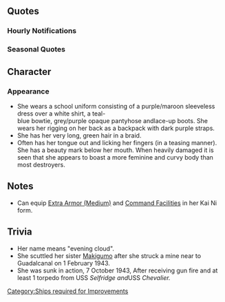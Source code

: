 {{ShipPageHeader}}


==Quotes==
{{ShipQuotes
|Introduction = 夕雲型一番艦、夕雲、着任しました。提督、甘えてくれても、いいんですよ？
|Introduction/En = First ship of the Yuugumo-class, Yuugumo, has arrived. Admiral, it's fine to depend on me, you know?

|Introduction/Kai Ni = 改夕雲型一番艦、夕雲、配置に付きました。提督、しっかり甘えてくれていいんですよ。
|Introduction/Kai Ni/En = 1st ship of the Remodelled Yuugumo-class, Yuugumo, arriving on station. It's fine to really depend on me, Admiral.

|Library = 最終量産型艦隊駆逐艦の一番艦。舞鶴生まれよ。<br>惨敗のミッドウェー海戦が初陣よ。いいじゃない、別に。<br>あの島への鼠輸送やケ号作戦、南太平洋海戦、キスカ撤退作戦などで奮戦したわ。ふう。
|Library/En = First ship of the final mass-production destroyers. Laid down in Maizuru.<br>My first battle was the ignominious defeat at Midway. It's okay, I don't mind.<br>In the Tokyo Express to that island, Operation Ke, the Battle of the Santa Cruz Islands and the evacuation of Kiska, I fought bravely, no? *sigh*
|Library/Note = (Translated to US naval names for the ops)

|Secretary 1 = 提督、一緒に頑張りましょうね。
|Secretary 1/En = Admiral, let's do our best together.

|Secretary 2 = 提督、もういらしてたんですか。
|Secretary 2/En = Admiral, you're here so soon?

|Secretary 3 = はいはいなんですかぁ？提督といい、巻雲さんといい、スキンシップ大好きですね。
|Secretary 3/En = Yes yes, what is it? I'm fine with you or Makigumo, Admiral; I really love skinship.

|Idle = 提督？お疲れなの？夕雲は心配だわ。
|Idle/En = Aren't you tired Admiral? Yuugumo is quite worried you know...

|Secretary Married = 提督ー、少しお休みしたほうが良くないですか？
|Secretary Married/En = Admiral~ is it not a good time to take a quick break?

|Secretary Married/Kai = 提督ー、少しお休みしたほうが良くないですか？　え、大丈夫？　そぉお？　じゃあ、せめてこれを飲んで。夕雲特製戦闘糧食ドリンクです。元気が出ますよ？　ほら、グっと！
|Secretary Married/Kai/En = Admiral, shouldn't you be in bed by now? Eh, you're gonna be fine? Really? Then at least drink this. It's my specialty ration drink. It'll refresh you up. Here, chug it down.

|Wedding = あ、提督ー、また帽子が曲がってるわ。今やこんな大艦隊の司令官なんだから、ちゃんとしてくださいね。いつでも私が面倒見れるわけじゃ…って、えぇ？　いつまでも面倒見ていいの？　ふぅん、イ・イ・ケ・ド♡
|Wedding/En = Ah, Admiral~, your hat is askance again. You're the commander of such a big fleet, please do look the part. Just how much do I have to look after you… eh?  It's fine to keep on doing it? Well, that’s・just・lovely♡

|Looking At Scores = 軍令部からの報告です。ご覧になってくださいね。
|Looking At Scores/En = A report from headquarters. Please examine it.

|Joining A Fleet = 駆逐艦夕雲、本気で行くわ！
|Joining A Fleet/En = Destroyer Yuugumo, going with full force!

|Joining A Fleet/Kai Ni = 提督、夕雲、本気で行きます。第十駆逐隊、抜錨！
|Joining A Fleet/Kai Ni/En = I'm going to set out at full force, Admiral. Destroyer Division 10, weigh anchor!

|Equipment 1 = いただくわ。
|Equipment 1/En = Thank you, I'll take it.

|Equipment 2 = ありがたく、使わせて頂きますね。
|Equipment 2/En = Many thanks, I will use it well.

|Equipment 3 = 夕雲は改装中。覗かないでね。
|Equipment 3/En = Yuugumo is being remodeled. No peeping.

|Supply = 満たされました。
|Supply/En = I am satisfied.

|Docking Minor = お風呂は……、好きよ？
|Docking Minor/En = The bath... I like it.

|Docking Major = ごめんなさい、長いお風呂かも。ちょっと、疲れが溜まってしまって。
|Docking Major/En = Sorry, I might have to be in the bath for a while. I've been a bit exhausted lately.

|Docking Complete = 修理完了したわ。
|Docking Complete/En = The repair is complete.

|Construction = 新しい艦が進水するわね。
|Construction/En = A new ship has been launched, no?

|Returning From Sortie = 艦隊が作戦から戻ってきたわ。
|Returning From Sortie/En = The fleet has returned from the operation.

|Starting A Sortie = 主力オブ主力の夕雲型、出ます！
|Starting A Sortie/En = Yuugumo-class, mainstay of mainstays, launching!
|Starting A Sortie/Note = Yuugumo was the last-designed destroyer of the war, and thus was the 'best'.

|Battle Start = うっふふ、やってきたわね。
|Battle Start/En = Fufu, here they come.

|Attack = 砲雷撃戦、開始よ。
|Attack/En = Naval batte, starting.

|Attack/Kai Ni = 敵艦隊、見ゆ。砲、雷撃戦、よーい！いい、全艦、突撃、開始！
|Attack/Kai Ni/En = Enemy fleet spotted. Ready for combat! Alright, all ships, charge!

|Night Battle = 巻雲さぁん、夜戦って言うのはこうするのよ。
|Night Battle/En = Mi~ss Makigumo, If you are talking about a night battle, this is how you do it!

|Night Attack = 面白いように当たるわね。
|Night Attack/En = I say this gonna be quite interesting.

|MVP = 提督、私を選んで良かったでしょ？
|MVP/En = Admiral, choosing me was a good idea, yes?

|MVP/Kai Ni = 提督、私を選んで良かったでしょ？もちろん、後悔させないわ。ずっと、甘えさせてあげる。
|MVP/Kai Ni/En = Aren't you glad that you picked me, Admiral? Of course, there's nothing to regret. You can always depend on me.

|Minor Damage 1 = きゃぁ！この程度……、まだやれるわ！
|Minor Damage 1/En = Kya! This level... I can still go on!

|Minor Damage 2 = まぁ……、装甲なんて、無いからね…
|Minor Damage 2/En = Ah... Armour, I don't really have any, yes?

|Major Damage = きゃあぁあ！やってくれたわねぇ……、ば……倍返しなんだから！
|Major Damage/En = Kyaaaa! Now you've really done it.... I-I'll return this twice over!

|Sunk = あら…私も沈むのね…。提督…、これまで…ありがとう…。ま、た…ね…
|Sunk/En = Oh... I'm sinking too, no?  Admiral... thanks for everything... up to now... See you... later...
}}

===Hourly Notifications===
{{Shiphourly
| Form 2 = Kai2
| 00JP = 深夜零時です。夕雲は眠いわ。
| 00EN = It's Midnight. Yuugumo is tired.
| 00Note = 
| 01JP = 午前一時です…。ふぁ～あ……。あら、失礼。
| 01EN = It's 1 A.M... Zzz... Oh, please excuse me.
| 01Note = 
| 02JP = 午前二時になりますよぉ。寝なきゃダメよ。
| 02EN = It is now 2 A.M. You have to go to sleep, yes?
| 02Note = 
| 03JP = 午前三時です。提督には付き合いきれませんわ……
| 03EN = It's 3 A.M. I just can't leave the Admiral by himself...
| 03Note = 
| 04JP = 午前四時よ。こんな時間に来客？
| 04EN = 4 A.M.  A visitor at this time?
| 04Note = 
| 05JP = 午前五時。誰かと思ったら巻雲さぁん。私が居なくて探しに来たのね。
| 05EN = 5 A.M.  I wondered who it was, Mi~ss Makigumo.  I wasn't there so you came to look for me, yes?
| 05Note = 
| 06JP = 午前六時。巻雲さん、こ……これはね、提督と夜通し、さ……作戦を立てていたのよ。
| 06EN = 6 A.M.  Miss Makigumo.... t-this... I was with the Admiral all night... planning battle strategy...
| 06Note = 
| 07JP = 午前七時。では提督、巻雲さんとお部屋に戻りますね。
| 07EN = 7 A.M.  Well then Admiral, I'll be heading back with Miss Makigumo to our room.
| 07Note = 
| 08JP = 午前八時。……ふぅ、再び夕雲よ。巻雲さんを説き伏せて納得させるの大変だったわ。
| 08EN = 8 A.M.... Once again, it's Yuugumo. Explaining to Miss Makigumo and getting her to understand was difficult.
| 08Note = 
| 09JP = 午前九時。提督、ランキングチェックします？おもしろいコメントいれましょうよ。
| 09EN = 9 A.M.  Admiral, shall we check the rankings? Let us put in a fun comment!
| 09Note = 
| 09JP 2 = 午前９時。提督、夕雲の艦隊名は「主力オブ主力」、な感じでお願いしてもいい？頼みますね。
| 09EN 2 = 9 A.M. Can I ask you to change my fleet name to "Best of the Best", Admiral? Please.
| 10JP = 午前十時。第一艦隊のネーミング、変えてみたらどう？
| 10EN = 10 A.M.  The first fleet's name, shall we change it?
| 10Note = 
| 11JP = 午前十一時。おもしろい艦隊名だと何気に運営にチェックされるらしいわよ？迷惑ね。
| 11EN = 11 A.M.  I thought it was an interesting name, but I wonder why the admins checked it? What a bother.
| 11Note = 
| 12JP = お昼の十二時よ。夕雲にご馳走してくれてもいいのよ？
| 12EN = 12 midday.  Treating Yuugumo is okay, no?
| 12Note = 
| 13JP = 午後一時。ん～食べたら眠くなるわね。って昨日、夕雲寝てないじゃない！
| 13EN = 1 P.M. hmm~ After eating, I get tired, no?  Wait, Yuugumo didn't sleep yesterday!
| 13Note = 
| 14JP = 午後二時です。ほんと眠くなぁい？お昼の睡眠は脳の活性化にいいと聞くけど。
| 14EN = It's 2 P.M.  Are you really not tired? I have heard that a midday nap is good for mental activity, no?
| 14Note = 
| 15JP = 午後三時。提督、ランキング更新されたかな？見てみましょ。
| 15EN = 3 P.M.  Admiral, the new rankings have been released, no? Let us have a look.
| 15Note = 
| 16JP = 午後四時、少し日が傾いてきたわね。
| 16EN = 4 P.M, the sun has set a bit, no?
| 16Note = 
| 17JP = 午後五時かぁ。今日一番活躍した艦娘は誰かしら？んもう、当然夕雲よね。
| 17EN = 5 P.M.  I wonder who today's best shipdaughter is? Naturally, it's Yuugumo, yes?
| 17Note = 
| 18JP = 午後六時。提督と二人きりのディナー、楽しみね。
| 18EN = 6 P.M.  Dinner with just the two of us, I'm looking forward to it.
| 18Note = 
| 19JP = 午後七時。今日のディナーは夕雲が作ってあげましょうか！
| 19EN = 7 P.M.  Tonight's dinner will be made by Yuugumo!
| 19Note = 
| 20JP = 午後八時。提督、美味しい？美味しい？
| 20EN = 8 P.M.  Admiral, was it tasty? Was it?
| 20Note = 
| 21JP = 午後九時です。あ、巻雲さんが隙間から見てる。提督ごめんなさい、すぐ戻るわね。
| 21EN = It's 9 P.M.  Ah, Miss Makigumo is watching from the gap.  Sorry Admiral, I'll be heading back now.
| 21Note = 
| 22JP = 午後十時。そろそろお風呂に入らなくていいの？
| 22EN = 10 P.M. Would it not be amicable to have a bath soon?
| 22Note = 
| 23JP = 午後十一時かぁ。提督、今日は、早く寝ましょ。
| 23EN = 11 P.M. hmm? Admiral, let us retire early today.
| 23Note = 
}}

===Seasonal Quotes===
{{Shipquoteseasonal
|Hinamatsuri2016 = うふふ。提督、雛人形可愛いですね。私も巻雲や風雲と主力オブ主力三人官女とか…提督、似合いませんか。そう？
|Hinamatsuri2016_EN = Ufufu. Hina dolls are quite cute, Admiral. Maybe Makigumo, Kazagumo and I could dress up as the three ace-of-ace court ladies... Don't you think it will suit us, Admiral? Is that so?
|Hinamatsuri2016_Clip = {{Audio|file=Yuugumo Hinamatsuri 2016.ogg}}
|Hinamatsuri2016_Note =

|WhiteDay2016 = 提督、これを夕雲に？おすそ分けかしら？うふふ。ありがとう、いただくわ。
|WhiteDay2016_EN = Admiral, this is for Yuugumo? I wonder if you're lying? Ufufu. Thank you, I'll accept it.
|WhiteDay2016_Clip = {{Audio|file=Yuugumo White Day 2016.ogg}}
|WhiteDay2016_Note =

|Spring2016 = んふふ！もうすぐ春。いい季節になりました。夕雲型でお花見オブお花見に参りましょう
|Spring2016_EN = Nfufu! It'll be spring soon. A good season has come by. Let's go for the ''flower viewing of all flower viewing'' with the Yuugumo-class.
|Spring2016_Clip = {{Audio|file=Yuugumo Spring 2016.ogg}}
|Spring2016_Note = 

|ThirdAnniversary2016 = 提督、三周年だそうです。ううふ。提督、これからも一緒に頑張りましょうね！
|ThirdAnniversary2016_EN = Admiral, it seems to be the third anniversary. Ufufu. Admiral, let's do our best from here on!
|ThirdAnniversary2016_Clip = {{Audio|file=Yuugumo_Third_Anniversary.ogg}}
|ThirdAnniversary2016_Note = 

|RainySeason2016 = あら、うふふ。巻雲さん何です、そのてるてる坊主は？少しユニークすぎますね。貸してみて。ほら。これは可愛くないかしら？
|RainySeason2016_EN = Oh my. Hehehe... What teru-teru bouzu is that, Makigumo-san? It looks a bit too unique. Let me borrow that. There. Now it looks cute, doesn't it?
|RainySeason2016_Clip = {{Audio|file=Yuugumo Rainy Season 2016.ogg}}
|RainySeason2016_Note = 
}}

==Character==
===Appearance===
* She wears a school uniform consisting of a purple/maroon sleeveless dress over a white shirt, a teal-blue bowtie, grey/purple opaque pantyhose andlace-up boots. She wears her rigging on her back as a backpack with dark purple straps.
* She has her very long, green hair in a braid.
* Often has her tongue out and licking her fingers (in a teasing manner). She has a beauty mark below her mouth. When heavily damaged it is seen that she appears to boast a more feminine and curvy body than most destroyers.

==Notes==
*Can equip [[:Category:Extra Armor (Medium)|Extra Armor (Medium)]] and [[:Category:Command Facilities|Command Facilities]] in her Kai Ni form.

==Trivia==
*Her name means "evening cloud".
*She scuttled her sister [[Makigumo]] after she struck a mine near to Guadalcanal on 1 February 1943.
*She was sunk in action, 7 October 1943, After receiving gun fire and at least 1 torpedo from USS ''Selfridge and ''USS ''Chevalier.''

{{ShipPageFooter}}
[[Category:Ships required for Improvements]]
